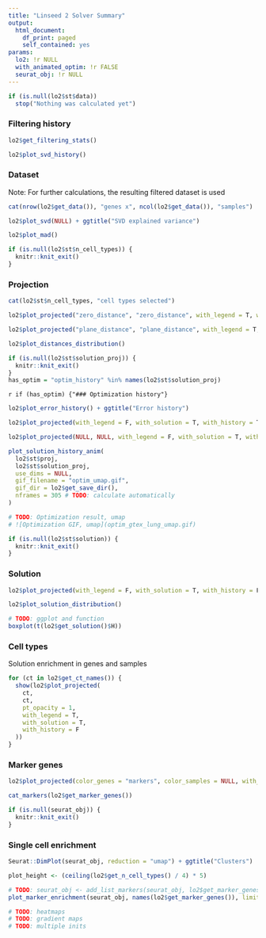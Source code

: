```yaml
---
title: "Linseed 2 Solver Summary"
output:
  html_document:
    df_print: paged
    self_contained: yes
params:
  lo2: !r NULL
  with_animated_optim: !r FALSE
  seurat_obj: !r NULL
---
```


<style>
img {
  height: 300px;
  width: auto;
}

h4 {
  margin-top: 20px;
}
</style>

```r
if (is.null(lo2$st$data))
  stop("Nothing was calculated yet")
```

### Filtering history
```r
lo2$get_filtering_stats()
```
```r
lo2$plot_svd_history()
```

### Dataset
Note: For further calculations, the resulting filtered dataset is used
```r
cat(nrow(lo2$get_data()), "genes x", ncol(lo2$get_data()), "samples")
```

```r
lo2$plot_svd(NULL) + ggtitle("SVD explained variance")
```

```r
lo2$plot_mad()
```


```r
if (is.null(lo2$st$n_cell_types)) {
  knitr::knit_exit()
}
```

### Projection
```r
cat(lo2$st$n_cell_types, "cell types selected")
```

```r
lo2$plot_projected("zero_distance", "zero_distance", with_legend = T, with_solution = F, with_history = F)
```

```r
lo2$plot_projected("plane_distance", "plane_distance", with_legend = T, with_solution = F, with_history = F)
```

```r
lo2$plot_distances_distribution()
```


```r
if (is.null(lo2$st$solution_proj)) {
  knitr::knit_exit()
}
has_optim = "optim_history" %in% names(lo2$st$solution_proj)
```

`r if (has_optim) {"### Optimization history"}`

```r
lo2$plot_error_history() + ggtitle("Error history")
```

```r
lo2$plot_projected(with_legend = F, with_solution = T, with_history = T)
```

```r
lo2$plot_projected(NULL, NULL, with_legend = F, with_solution = T, with_history = T)
```

```r
plot_solution_history_anim(
  lo2$st$proj,
  lo2$st$solution_proj,
  use_dims = NULL,
  gif_filename = "optim_umap.gif",
  gif_dir = lo2$get_save_dir(),
  nframes = 305 # TODO: calculate automatically
)

# TODO: Optimization result, umap
# ![Optimization GIF, umap](optim_gtex_lung_umap.gif)
```


```r
if (is.null(lo2$st$solution)) {
  knitr::knit_exit()
}
```


### Solution
```r
lo2$plot_projected(with_legend = F, with_solution = T, with_history = F)
```

```r
lo2$plot_solution_distribution()
```

```r
# TODO: ggplot and function
boxplot(t(lo2$get_solution()$H))
```


### Cell types
Solution enrichment in genes and samples
```r
for (ct in lo2$get_ct_names()) {
  show(lo2$plot_projected(
    ct,
    ct,
    pt_opacity = 1,
    with_legend = T,
    with_solution = T,
    with_history = F
  ))
}
```

### Marker genes
```r
lo2$plot_projected(color_genes = "markers", color_samples = NULL, with_solution = T, with_history = F)
```

```r
cat_markers(lo2$get_marker_genes())
```

```r
if (is.null(seurat_obj)) {
  knitr::knit_exit()
}
```

### Single cell enrichment
```r
Seurat::DimPlot(seurat_obj, reduction = "umap") + ggtitle("Clusters")
```

```r
plot_height <- (ceiling(lo2$get_n_cell_types() / 4) * 5)
```

```r
# TODO: seurat_obj <- add_list_markers(seurat_obj, lo2$get_marker_genes())
plot_marker_enrichment(seurat_obj, names(lo2$get_marker_genes()), limits = c(0, 1.5))
```


```r
# TODO: heatmaps
# TODO: gradient maps
# TODO: multiple inits
```

